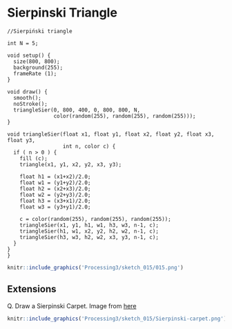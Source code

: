 

# Sierpinski Triangle

```Rcpp
//Sierpiński triangle

int N = 5;

void setup() {
  size(800, 800);
  background(255);
  frameRate (1);
}

void draw() {
  smooth();
  noStroke();
  triangleSier(0, 800, 400, 0, 800, 800, N, 
               color(random(255), random(255), random(255)));
}

void triangleSier(float x1, float y1, float x2, float y2, float x3, float y3, 
                  int n, color c) {
  if ( n > 0 ) {   
    fill (c);
    triangle(x1, y1, x2, y2, x3, y3);
    
    float h1 = (x1+x2)/2.0;
    float w1 = (y1+y2)/2.0;
    float h2 = (x2+x3)/2.0;
    float w2 = (y2+y3)/2.0;
    float h3 = (x3+x1)/2.0;
    float w3 = (y3+y1)/2.0;
    
    c = color(random(255), random(255), random(255));
    triangleSier(x1, y1, h1, w1, h3, w3, n-1, c);
    triangleSier(h1, w1, x2, y2, h2, w2, n-1, c);
    triangleSier(h3, w3, h2, w2, x3, y3, n-1, c);
  }
}
}
```



```r
knitr::include_graphics('Processing3/sketch_015/015.png')
```

## Extensions

Q. Draw a Sierpinski Carpet. Image from [here](https://www.101computing.net/python-fractals/)

```r
knitr::include_graphics('Processing3/sketch_015/Sierpinski-carpet.png')
```
